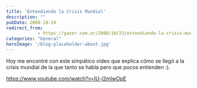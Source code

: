 ```yaml
---
title: 'Entendiendo la Crisis Mundial'
description: ""
pubDate: 2008-10-24
redirect_from: 
            - https://gazer.com.ar/2008/10/23/entendiendo-la-crisis-mundial/
categories: "General"
heroImage: '/blog-placeholder-about.jpg'
---
```

Hoy me encontré con este simpático video que explica cómo se llegó a la crisis mundial de la que tanto se habla pero que pocos entienden :).

https://www.youtube.com/watch?v=lU-j2mIwOpE

